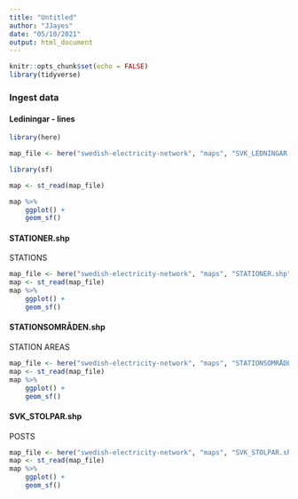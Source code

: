 ```yaml
---
title: "Untitled"
author: "JJayes"
date: "05/10/2021"
output: html_document
---
```


```r
knitr::opts_chunk$set(echo = FALSE)
library(tidyverse)
```

### Ingest data

#### Lediningar - lines

```r
library(here)

map_file <- here("swedish-electricity-network", "maps", "SVK_LEDNINGAR.shp")

library(sf)

map <- st_read(map_file)
```

```r
map %>% 
    ggplot() +
    geom_sf()
```

#### STATIONER.shp

STATIONS

```r

map_file <- here("swedish-electricity-network", "maps", "STATIONER.shp")
map <- st_read(map_file)
map %>% 
    ggplot() +
    geom_sf()

```

#### STATIONSOMRÅDEN.shp

STATION AREAS

```r
map_file <- here("swedish-electricity-network", "maps", "STATIONSOMRÅDEN.shp")
map <- st_read(map_file)
map %>% 
    ggplot() +
    geom_sf()
```

#### SVK_STOLPAR.shp

POSTS

```r
map_file <- here("swedish-electricity-network", "maps", "SVK_STOLPAR.shp")
map <- st_read(map_file)
map %>% 
    ggplot() +
    geom_sf()
```


